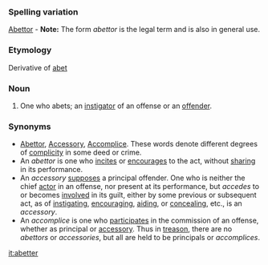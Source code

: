 ===Spelling variation===
[[Abettor]] - '''Note:''' The form ''abettor'' is the legal term and is also in general use.
===Etymology===
Derivative of [[abet]]
===Noun===
#One who abets; an [[instigator]] of an offense or an [[offender]].
===Synonyms===
*[[Abettor]], [[Accessory]], [[Accomplice]]. These words denote different degrees of [[complicity]] in some deed or crime. 
*An ''abettor'' is one who [[incites]] or [[encourages]] to the act, without [[sharing]] in its performance. 
*An ''accessory'' [[supposes]] a principal offender. One who is neither the chief [[actor]] in an offense, nor present at its performance, but ''accedes'' to or becomes [[involved]] in its guilt, either by some previous or subsequent act, as of [[instigating]], [[encouraging]], [[aiding]], or [[concealing]], etc., is an ''accessory''. 
*An ''accomplice'' is one who [[participates]] in the commission of an offense, whether as principal or [[accessory]]. Thus in [[treason]], there are no ''abettors'' or ''accessories'', but all are held to be principals or ''accomplices''.

[[it:abetter]]